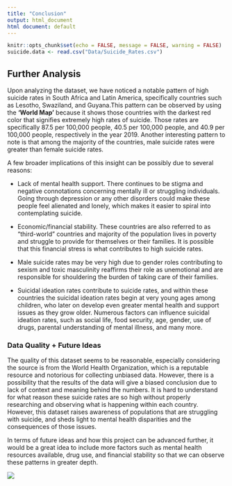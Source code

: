 ```yaml
---
title: "Conclusion"
output: html_document
html document: default
---
```


```r
knitr::opts_chunk$set(echo = FALSE, message = FALSE, warning = FALSE)
suicide.data <- read.csv("Data/Suicide_Rates.csv")
```

## Further Analysis

Upon analyzing the dataset, we have noticed a notable pattern of high suicide 
rates in South Africa and Latin America, specifically countries such as Lesotho,
Swaziland, and Guyana.This pattern can be observed by using the **'World Map'** 
because it shows those countries with the darkest red color that signifies 
extremely high rates of suicide. Those rates are specifically 87.5 per 100,000
people, 40.5 per 100,000 people, and 40.9 per 100,000 people, respectively in 
the year 2019. Another interesting pattern to note is that among the majority
of the countries, male suicide rates were greater than female suicide rates. 

A few broader implications of this insight can be possibly due to several 
reasons: 

- Lack of mental health support. There continues to be stigma and negative 
connotations concerning mentally ill or struggling individuals. Going through 
depression or any other disorders could make these people feel alienated and 
lonely, which makes it easier to spiral into contemplating suicide.

- Economic/financial stability. These countries are also referred to as
"third-world" countries and majority of the population lives in poverty and
struggle to provide for themselves or their families. It is possible that this
financial stress is what contributes to high suicide rates.

- Male suicide rates may be very high due to gender roles contributing to 
sexism and toxic masculinity reaffirms their role as unemotional and 
are responsible for shouldering the burden of taking care of their families. 

- Suicidal ideation rates contribute to suicide rates, and within these
countries the suicidal ideation rates begin at very young ages among children,
who later on develop even greater mental health and support issues as they grow
older. Numerous factors can influence suicidal ideation rates, such as social 
life, food security, age, gender, use of drugs, parental understanding of 
mental illness, and many more.


### Data Quality + Future Ideas

The quality of this dataset seems to be reasonable, especially considering the 
source is from the World Health Organization, which is a reputable resource and 
notorious for collecting unbiased data. However, there is a possibility that the 
results of the data will give a biased conclusion due to lack of context and 
meaning behind the numbers. It is hard to understand for what reason these 
suicide rates are so high without properly researching and observing what is 
happening within each country. However, this dataset raises awareness of 
populations that are struggling with suicide, and sheds light 
to mental health disparities and the consequences of those issues.

In terms of future ideas and how this project can be advanced further, it would 
be a great idea to include more factors such as mental health resources available, 
drug use, and financial stability so that we can observe these patterns in 
greater depth.


![](hotline.png)